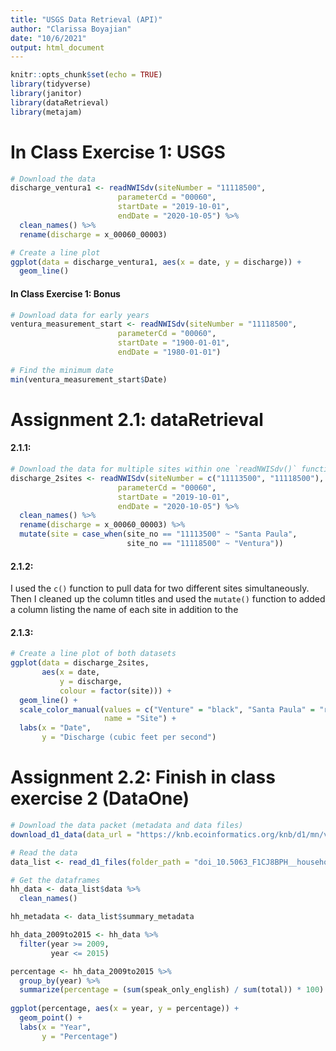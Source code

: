 ```yaml
---
title: "USGS Data Retrieval (API)"
author: "Clarissa Boyajian"
date: "10/6/2021"
output: html_document
---
```


```r
knitr::opts_chunk$set(echo = TRUE)
library(tidyverse)
library(janitor)
library(dataRetrieval)
library(metajam)
```

# In Class Exercise 1: USGS
```r
# Download the data
discharge_ventura1 <- readNWISdv(siteNumber = "11118500",
                        parameterCd = "00060",
                        startDate = "2019-10-01",
                        endDate = "2020-10-05") %>% 
  clean_names() %>% 
  rename(discharge = x_00060_00003)
```

```r
# Create a line plot
ggplot(data = discharge_ventura1, aes(x = date, y = discharge)) +
  geom_line()
```


#### In Class Exercise 1: Bonus
```r
# Download data for early years
ventura_measurement_start <- readNWISdv(siteNumber = "11118500",
                        parameterCd = "00060",
                        startDate = "1900-01-01",
                        endDate = "1980-01-01")
```

```r
# Find the minimum date
min(ventura_measurement_start$Date)
```

# Assignment 2.1: dataRetrieval

#### 2.1.1:
```r
# Download the data for multiple sites within one `readNWISdv()` function, add column with site name
discharge_2sites <- readNWISdv(siteNumber = c("11113500", "11118500"),
                        parameterCd = "00060",
                        startDate = "2019-10-01",
                        endDate = "2020-10-05") %>% 
  clean_names() %>% 
  rename(discharge = x_00060_00003) %>% 
  mutate(site = case_when(site_no == "11113500" ~ "Santa Paula",
                          site_no == "11118500" ~ "Ventura"))
```

#### 2.1.2:
I used the `c()` function to pull data for two different sites simultaneously. Then I cleaned up the column titles and used the `mutate()` function to added a column listing the name of each site in addition to the 

#### 2.1.3:
```r
# Create a line plot of both datasets
ggplot(data = discharge_2sites, 
       aes(x = date, 
           y = discharge, 
           colour = factor(site))) +
  geom_line() +
  scale_color_manual(values = c("Venture" = "black", "Santa Paula" = "red"),
                     name = "Site") +
  labs(x = "Date",
       y = "Discharge (cubic feet per second")
```

# Assignment 2.2: Finish in class exercise 2 (DataOne)
```r
# Download the data packet (metadata and data files)
download_d1_data(data_url = "https://knb.ecoinformatics.org/knb/d1/mn/v2/object/urn%3Auuid%3A7fc6f6db-c5ea-426a-a743-1f2edafb43b8", path = ".")
```

```r
# Read the data
data_list <- read_d1_files(folder_path = "doi_10.5063_F1CJ8BPH__household_language__csv")

# Get the dataframes
hh_data <- data_list$data %>% 
  clean_names()

hh_metadata <- data_list$summary_metadata
```

```r
hh_data_2009to2015 <- hh_data %>% 
  filter(year >= 2009,
         year <= 2015)

percentage <- hh_data_2009to2015 %>% 
  group_by(year) %>% 
  summarize(percentage = (sum(speak_only_english) / sum(total)) * 100)
  
ggplot(percentage, aes(x = year, y = percentage)) +
  geom_point() +
  labs(x = "Year",
       y = "Percentage")
```




